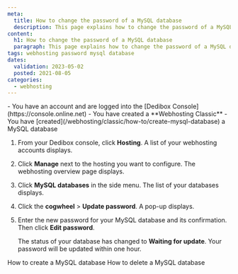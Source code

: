 ```yaml
---
meta:
  title: How to change the password of a MySQL database
  description: This page explains how to change the password of a MySQL database
content:
  h1: How to change the password of a MySQL database
  paragraph: This page explains how to change the password of a MySQL database
tags: webhosting password mysql database
dates:
  validation: 2023-05-02
  posted: 2021-08-05
categories:
  - webhosting
---
```


<Macro id="webhosting-online" />

<Message type="requirement">
  - You have an account and are logged into the [Dedibox Console](https://console.online.net)
  - You have created a **Webhosting Classic**
  - You have [created](/webhosting/classic/how-to/create-mysql-database) a MySQL database
</Message>

1. From your Dedibox console, click **Hosting**. A list of your webhosting accounts displays.
2. Click **Manage** next to the hosting you want to configure. The webhosting overview page displays.
3. Click **MySQL databases** in the side menu. The list of your databases displays.
4. Click the **cogwheel** > **Update password**. A pop-up displays.
5. Enter the new password for your MySQL database and its confirmation. Then click **Edit password**.

    The status of your database has changed to **Waiting for update**. Your password will be updated within one hour. 


<Navigation title="See Also">
  <PreviousButton to="/webhosting/classic/how-to/create-mysql-database/">How to create a MySQL database</PreviousButton>
  <NextButton to="/webhosting/classic/how-to/delete-mysql-database/">How to delete a MySQL database</NextButton>
</Navigation> 